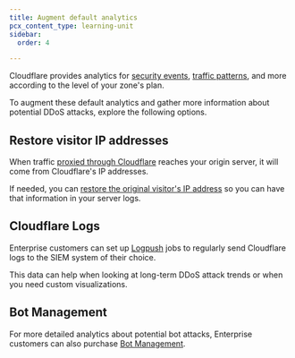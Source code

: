 ```yaml
---
title: Augment default analytics
pcx_content_type: learning-unit
sidebar:
  order: 4

---
```



Cloudflare provides analytics for [security events](/waf/analytics/security-events/), [traffic patterns](/analytics/account-and-zone-analytics/zone-analytics/), and more according to the level of your zone's plan.

To augment these default analytics and gather more information about potential DDoS attacks, explore the following options.

## Restore visitor IP addresses

When traffic [proxied through Cloudflare](/learning-paths/prevent-ddos-attacks/baseline/proxy-dns-records/) reaches your origin server, it will come from Cloudflare's IP addresses.

If needed, you can [restore the original visitor's IP address](/support/troubleshooting/restoring-visitor-ips/restoring-original-visitor-ips/) so you can have that information in your server logs.

## Cloudflare Logs

Enterprise customers can set up [Logpush](/logs/logpush/) jobs to regularly send Cloudflare logs to the <GlossaryTooltip term="SIEM">SIEM system</GlossaryTooltip> of their choice.

This data can help when looking at long-term DDoS attack trends or when you need custom visualizations.

## Bot Management

For more detailed analytics about potential bot attacks, Enterprise customers can also purchase [Bot Management](/bots/get-started/bot-management/).

<Render file="bm-analytics-features" product="bots" />
